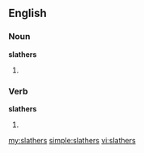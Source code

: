 ==English==

===Noun===
'''slathers'''

# {{plural of|[[slather]]}}

===Verb===
'''slathers'''

# {{third-person singular of|[[slather]]}}

[[my:slathers]]
[[simple:slathers]]
[[vi:slathers]]